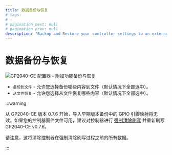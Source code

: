 ```yaml
---
title: 数据备份与恢复
# tags:
# -
# pagination_next: null
# pagination_prev: null
description: "Backup and Restore your controller settings to an external configuration JSON file"
---
```


# 数据备份与恢复

![GP2040-CE 配置器 - 附加功能备份与恢复](../../assets/images/gpc-backup-and-restore.png)

- `备份到文件` - 允许您选择备份哪些内容到文件（默认情况下全部选中）。
- `从文件恢复` - 允许您选择从文件恢复哪些内容（默认情况下全部选中）。

:::warning

从 GP2040-CE 版本 0.7.6 开始，导入早期版本备份中的 GPIO 引脚映射将无效。如果您的控制器固件文件可用，建议对控制器进行 [强制清除刷写](../../installation.mdx#flash-nuke-process) 并重新刷写 GP2040-CE v0.7.6。

请注意，这将清除控制器在强制清除刷写过程之前的所有数据。

:::

